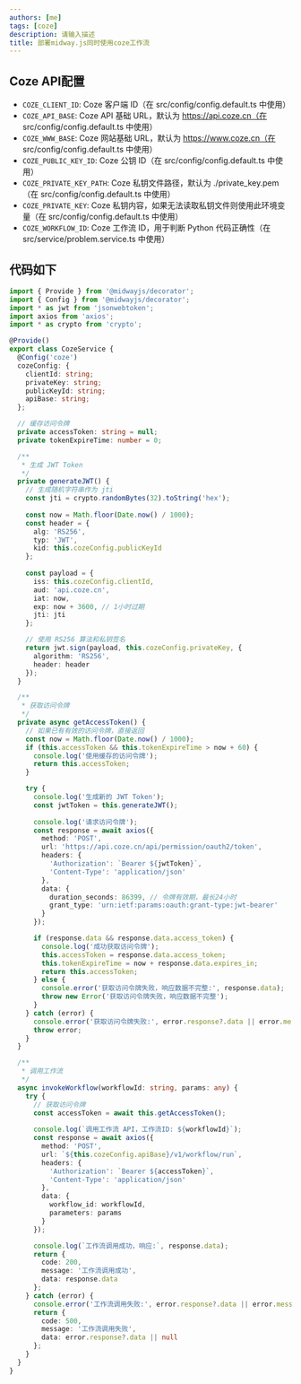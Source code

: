 ```yaml
---
authors: [me]
tags: [coze]
description: 请输入描述
title: 部署midway.js同时使用coze工作流
---
```



## Coze API配置
- `COZE_CLIENT_ID`: Coze 客户端 ID（在 src/config/config.default.ts 中使用）
- `COZE_API_BASE`: Coze API 基础 URL，默认为 https://api.coze.cn（在 src/config/config.default.ts 中使用）
- `COZE_WWW_BASE`: Coze 网站基础 URL，默认为 https://www.coze.cn（在 src/config/config.default.ts 中使用）
- `COZE_PUBLIC_KEY_ID`: Coze 公钥 ID（在 src/config/config.default.ts 中使用）
- `COZE_PRIVATE_KEY_PATH`: Coze 私钥文件路径，默认为 ./private_key.pem（在 src/config/config.default.ts 中使用）
- `COZE_PRIVATE_KEY`: Coze 私钥内容，如果无法读取私钥文件则使用此环境变量（在 src/config/config.default.ts 中使用）
- `COZE_WORKFLOW_ID`: Coze 工作流 ID，用于判断 Python 代码正确性（在 src/service/problem.service.ts 中使用）


## 代码如下
```ts
import { Provide } from '@midwayjs/decorator';
import { Config } from '@midwayjs/decorator';
import * as jwt from 'jsonwebtoken';
import axios from 'axios';
import * as crypto from 'crypto';

@Provide()
export class CozeService {
  @Config('coze')
  cozeConfig: {
    clientId: string;
    privateKey: string;
    publicKeyId: string;
    apiBase: string;
  };

  // 缓存访问令牌
  private accessToken: string = null;
  private tokenExpireTime: number = 0;

  /**
   * 生成 JWT Token
   */
  private generateJWT() {
    // 生成随机字符串作为 jti
    const jti = crypto.randomBytes(32).toString('hex');
    
    const now = Math.floor(Date.now() / 1000);
    const header = {
      alg: 'RS256',
      typ: 'JWT',
      kid: this.cozeConfig.publicKeyId
    };
    
    const payload = {
      iss: this.cozeConfig.clientId,
      aud: 'api.coze.cn',
      iat: now,
      exp: now + 3600, // 1小时过期
      jti: jti
    };

    // 使用 RS256 算法和私钥签名
    return jwt.sign(payload, this.cozeConfig.privateKey, { 
      algorithm: 'RS256',
      header: header
    });
  }

  /**
   * 获取访问令牌
   */
  private async getAccessToken() {
    // 如果已有有效的访问令牌，直接返回
    const now = Math.floor(Date.now() / 1000);
    if (this.accessToken && this.tokenExpireTime > now + 60) {
      console.log('使用缓存的访问令牌');
      return this.accessToken;
    }

    try {
      console.log('生成新的 JWT Token');
      const jwtToken = this.generateJWT();
      
      console.log('请求访问令牌');
      const response = await axios({
        method: 'POST',
        url: 'https://api.coze.cn/api/permission/oauth2/token',
        headers: {
          'Authorization': `Bearer ${jwtToken}`,
          'Content-Type': 'application/json'
        },
        data: {
          duration_seconds: 86399, // 令牌有效期，最长24小时
          grant_type: 'urn:ietf:params:oauth:grant-type:jwt-bearer'
        }
      });

      if (response.data && response.data.access_token) {
        console.log('成功获取访问令牌');
        this.accessToken = response.data.access_token;
        this.tokenExpireTime = now + response.data.expires_in;
        return this.accessToken;
      } else {
        console.error('获取访问令牌失败，响应数据不完整:', response.data);
        throw new Error('获取访问令牌失败，响应数据不完整');
      }
    } catch (error) {
      console.error('获取访问令牌失败:', error.response?.data || error.message);
      throw error;
    }
  }

  /**
   * 调用工作流
   */
  async invokeWorkflow(workflowId: string, params: any) {
    try {
      // 获取访问令牌
      const accessToken = await this.getAccessToken();
      
      console.log(`调用工作流 API，工作流ID: ${workflowId}`);
      const response = await axios({
        method: 'POST',
        url: `${this.cozeConfig.apiBase}/v1/workflow/run`,
        headers: {
          'Authorization': `Bearer ${accessToken}`,
          'Content-Type': 'application/json'
        },
        data: {
          workflow_id: workflowId,
          parameters: params
        }
      });

      console.log(`工作流调用成功，响应:`, response.data);
      return {
        code: 200,
        message: '工作流调用成功',
        data: response.data
      };
    } catch (error) {
      console.error('工作流调用失败:', error.response?.data || error.message);
      return {
        code: 500,
        message: '工作流调用失败',
        data: error.response?.data || null
      };
    }
  }
} 
```